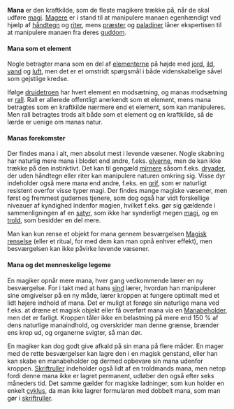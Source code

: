 {{title:Mana}}
{{author:Laura Holmegaard}}
{{timestamp:2011-01-10T16:32:05Z}}
{{copyright:Mana}}
'''Mana''' er den kraftkilde, som de fleste magikere trække på, når de skal udføre [[magi]]. [[Mager|Magere]] er i stand til at manipulere manaen egenhændigt ved hjælp af [[håndtegn]] og [[rite|riter]], mens [[præst|præster]] og [[paladin|paladiner]] låner ekspertisen til at manipulere manaen fra deres [[guderne|guddom]].

====Mana som et element====
Nogle betragter mana som en del af [[elementerne]] på højde med [[jord]], [[ild]], [[vand]] og [[luft]], men det er et omstridt spørgsmål i både videnskabelige såvel som gejstlige kredse.

Ifølge [[druidetro|druidetroen]] har hvert element en modsætning, og manas modsætning er [[rall]]. Rall er allerede offentligt anerkendt som et element, mens mana betragtes som en kraftkilde nærmere end et element, som kan manipuleres. Men rall betragtes trods alt både som et element og en kraftkilde, så de lærde er uenige om manas natur.

====Manas forekomster====
Der findes mana i alt, men absolut mest i levende væsener. Nogle skabning har naturlig mere mana i blodet end andre, f.eks. [[elver|elverne]], men de kan ikke trække på den instinktivt. Det kan til gengæld [[mirner|mirnere]] såsom f.eks. [[dryade|dryader]], der uden håndtegn eller riter kan manipulere naturen omkring sig. Visse dyr indeholder også mere mana end andre, f.eks. en [[grif]], som er naturligt resistent overfor visse typer magi. Der findes mange magiske væsener, men først og fremmest gudernes tjenere, som dog også har vidt forskellige niveauer af kyndighed indenfor magien, hvilket f.eks. gør sig gældende i sammenligningen af en [[satyr]], som ikke har synderligt megen [[magi]], og en [[trold]], som besidder en del mere.

Man kan kun rense et objekt for mana gennem besværgelsen [[Magisk renselse]] (eller et ritual, for med dem kan man opnå enhver effekt), men besværgelsen kan ikke påvirke levende væsener.

====Mana og det menneskelige legeme====
En magiker opnår mere mana, hver gang vedkommende lærer en ny besværgelse. For i takt med at hans [[sind]] lærer, hvordan han manipulerer sine omgivelser på en ny måde, lærer kroppen at fungere optimalt med et lidt højere indhold af mana. Det er muligt at forøge sin naturlige mana ved f.eks. at dræne et magisk objekt eller få overført mana via en [[Manabeholder]], men det er farligt. Kroppen tåler ikke en belastning på mere end 150 % af dens naturlige manaindhold, og overskrider man denne grænse, brænder ens krop ud, og organerne svigter, så man dør.

En magiker kan dog godt give afkald på sin mana på flere måder. En mager med de rette besværgelser kan lagre den i en magisk genstand, eller han kan skabe en manabeholder og dermed opbevare sin mana udenfor kroppen. [[Magisk skriftrulle|Skriftruller]] indeholder også lidt af en troldmands mana, men netop fordi denne mana ikke er lagret permanent, udløber den også efter seks måneders tid. Det samme gælder for magiske ladninger, som kun holder en enkelt [[cyklus]], da man ikke lagrer formularen med dobbelt mana, som man gør i [[Magisk skriftrulle|skriftruller]].